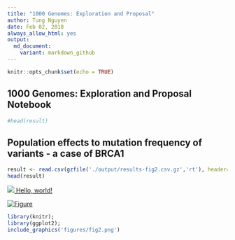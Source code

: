 ```yaml
---
title: "1000 Genomes: Exploration and Proposal"
author: Tung Nguyen
date: Feb 02, 2018
always_allow_html: yes
output:
  md_document:
    variant: markdown_github
---
```


```r
knitr::opts_chunk$set(echo = TRUE)
```

## 1000 Genomes: Exploration and Proposal Notebook



```r


#head(result)

```



## Population effects to mutation frequency of variants - a case of BRCA1
```r

result <- read.csv(gzfile('./output/results-fig2.csv.gz','rt'), header=TRUE, sep=",", stringsAsFactors=FALSE);
head(result)

```


<a href="figures/fig2.html" target="_blank"><img src='figures/fig2.png'> Hello, world!</a>


[![Figure](figures/fig2.png)](figures/fig2.html)


```r

library(knitr);
library(ggplot2);
include_graphics('figures/fig2.png')

```

